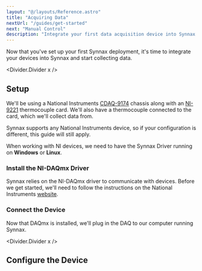 ```yaml
---
layout: "@/layouts/Reference.astro"
title: "Acquiring Data"
nextUrl: "/guides/get-started"
next: "Manual Control"
description: "Integrate your first data acquisition device into Synnax."
---
```



Now that you've set up your first Synnax deployment, it's time to integrate your devices
into Synnax and start collecting data.

<Divider.Divider x />

## <StepText level="h2" step={1}>Setup</StepText>

We'll be using a National Instruments
[CDAQ-9174](https://www.ni.com/en-us/support/model.cdaq-9174.html) chassis along with an
[NI-9221](https://www.ni.com/en-us/support/model.ni-9221.html) thermocouple card. We'll
also have a thermocouple connected to the card, which we'll collect data from.

Synnax supports any National Instruments device, so if your configuration is different,
this guide will still apply.

When working with NI devices, we need to have the Synnax Driver running on **Windows**
or **Linux**.

### <StepText level="h3" step="1.1">Install the NI-DAQmx Driver</StepText>

Synnax relies on the NI-DAQmx driver to communicate with devices. Before we get started,
we'll need to follow the instructions on the National Instruments
[website](https://www.ni.com/en/support/downloads/drivers/download.ni-daq-mx.html#532710).

### <StepText level="h3" step="1.2">Connect the Device</StepText>

Now that DAQmx is installed, we'll plug in the DAQ to our computer running Synnax.

<Divider.Divider x />

## <StepText level="h2" step={2}>Configure the Device</StepText>
